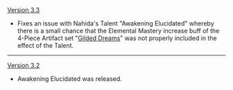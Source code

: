 {{Change History/Header}}
[[Version 3.3]]
* Fixes an issue with Nahida's Talent "Awakening Elucidated" whereby there is a small chance that the Elemental Mastery increase buff of the 4-Piece Artifact set "[[Gilded Dreams]]" was not properly included in the effect of the Talent.
----
[[Version 3.2]]
* Awakening Elucidated was released.